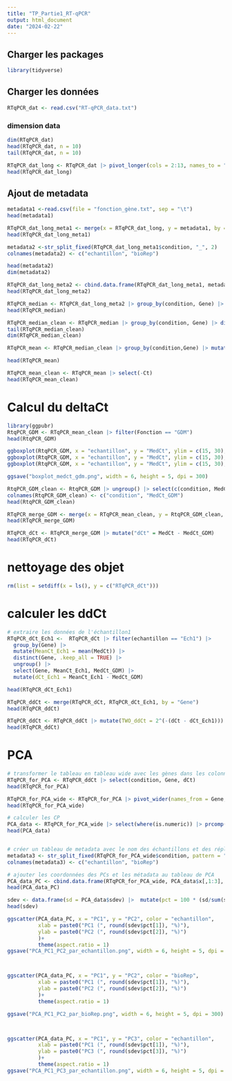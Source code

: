 ---
title: "TP_Partie1_RT-qPCR"
output: html_document
date: "2024-02-22"
---

## Charger les packages

```{r}
library(tidyverse)
```


## Charger les données
```{r}
RTqPCR_dat <- read.csv("RT-qPCR_data.txt")
```

### dimension data
```{r}
dim(RTqPCR_dat)
head(RTqPCR_dat, n = 10)
tail(RTqPCR_dat, n = 10)
```


```{r}
RTqPCR_dat_long <- RTqPCR_dat |> pivot_longer(cols = 2:13, names_to = "condition", values_to = "Ct")
head(RTqPCR_dat_long)

```

## Ajout de metadata

```{r}
metadata1 <-read.csv(file = "fonction_gène.txt", sep = "\t")
head(metadata1)
```


```{r}
RTqPCR_dat_long_meta1 <- merge(x = RTqPCR_dat_long, y = metadata1, by = "Gene")
head(RTqPCR_dat_long_meta1)
```

```{r}
metadata2 <-str_split_fixed(RTqPCR_dat_long_meta1$condition, "_", 2)
colnames(metadata2) <- c("echantillon", "bioRep")

head(metadata2)
dim(metadata2)
```



```{r}
RTqPCR_dat_long_meta2 <- cbind.data.frame(RTqPCR_dat_long_meta1, metadata2)
head(RTqPCR_dat_long_meta2)
```

```{r}
RTqPCR_median <- RTqPCR_dat_long_meta2 |> group_by(condition, Gene) |> mutate(MedCt = median(Ct))
head(RTqPCR_median)
```
```{r}
RTqPCR_median_clean <- RTqPCR_median |> group_by(condition, Gene) |> distinct(condition, .keep_all = TRUE) #on va selectioner l'échantillon median à chaque fois
tail(RTqPCR_median_clean)
dim(RTqPCR_median_clean)
```

```{r}
RTqPCR_mean <- RTqPCR_median_clean |> group_by(condition,Gene) |> mutate(MeanCt = mean(Ct))

head(RTqPCR_mean)
```
```{r}
RTqPCR_mean_clean <- RTqPCR_mean |> select(-Ct)
head(RTqPCR_mean_clean)
```
# Calcul du deltaCt
```{r}
library(ggpubr)
RtqPCR_GDM <- RTqPCR_mean_clean |> filter(Fonction == "GDM")
head(RtqPCR_GDM)

ggboxplot(RtqPCR_GDM, x = "echantillon", y = "MedCt", ylim = c(15, 30), fill = "echantillon", palette = c("lightblue", "lightgreen", "orange", "pink"), add=c("jitter"))
ggboxplot(RtqPCR_GDM, x = "echantillon", y = "MedCt", ylim = c(15, 30), fill = "echantillon", palette = "lancet")
ggboxplot(RtqPCR_GDM, x = "echantillon", y = "MedCt", ylim = c(15, 30), fill = "echantillon", palette = "npg")

ggsave("boxplot_medct_gdm.png", width = 6, height = 5, dpi = 300)

```


```{r}
RtqPCR_GDM_clean <- RtqPCR_GDM |> ungroup() |> select(c(condition, MedCt))
colnames(RtqPCR_GDM_clean) <- c("condition", "MedCt_GDM")
head(RtqPCR_GDM_clean)

RTqPCR_merge_GDM <- merge(x = RTqPCR_mean_clean, y = RtqPCR_GDM_clean, by = "condition")
head(RTqPCR_merge_GDM)

```
```{r}
RTqPCR_dCt <- RTqPCR_merge_GDM |> mutate("dCt" = MedCt - MedCt_GDM)
head(RTqPCR_dCt)
```
# nettoyage des objet
```{r}
rm(list = setdiff(x = ls(), y = c("RTqPCR_dCt")))
```

# calculer les ddCt
```{r}
# extraire les données de l'échantillon1
RTqPCR_dCt_Ech1 <-  RTqPCR_dCt |> filter(echantillon == "Ech1") |>
  group_by(Gene) |>
  mutate(MeanCt_Ech1 = mean(MedCt)) |>
  distinct(Gene, .keep_all = TRUE) |>
  ungroup() |>
  select(Gene, MeanCt_Ech1, MedCt_GDM) |>
  mutate(dCt_Ech1 = MeanCt_Ech1 - MedCt_GDM)

head(RTqPCR_dCt_Ech1)

```

```{r}
RTqPCR_ddCt <- merge(RTqPCR_dCt, RTqPCR_dCt_Ech1, by = "Gene")
head(RTqPCR_ddCt)

```


```{r}
RTqPCR_ddCt <- RTqPCR_ddCt |> mutate(TWO_ddCt = 2^(-(dCt - dCt_Ech1)))
head(RTqPCR_ddCt)
```

# PCA
```{r}
# transformer le tableau en tableau wide avec les gènes dans les colonnes et les échantillons dans les lignes
RTqPCR_for_PCA <- RTqPCR_ddCt |> select(condition, Gene, dCt)
head(RTqPCR_for_PCA)
```

```{r}
RTqPCR_for_PCA_wide <- RTqPCR_for_PCA |> pivot_wider(names_from = Gene, values_from = dCt)
head(RTqPCR_for_PCA_wide)
```

```{r}
# calculer les CP
PCA_data <- RTqPCR_for_PCA_wide |> select(where(is.numeric)) |> prcomp()
head(PCA_data)


# créer un tableau de metadata avec le nom des échantillons et des réplicats
metadata3 <- str_split_fixed(RTqPCR_for_PCA_wide$condition, pattern = "_", n= 2)
colnames(metadata3) <- c("echantillon", "bioRep")

# ajouter les coordonnées des PCs et les métadata au tableau de PCA
PCA_data_PC <- cbind.data.frame(RTqPCR_for_PCA_wide, PCA_data$x[,1:3], metadata3)
head(PCA_data_PC)

```

```{r}
sdev <- data.frame(sd = PCA_data$sdev) |>  mutate(pct = 100 * (sd/sum(sd))) 
head(sdev)

ggscatter(PCA_data_PC, x = "PC1", y = "PC2", color = "echantillon", 
          xlab = paste0("PC1 (", round(sdev$pct[1]), "%)"), 
          ylab = paste0("PC2 (", round(sdev$pct[2]), "%)")
          )+
          theme(aspect.ratio = 1)
ggsave("PCA_PC1_PC2_par_echantillon.png", width = 6, height = 5, dpi = 300)



ggscatter(PCA_data_PC, x = "PC1", y = "PC2", color = "bioRep", 
          xlab = paste0("PC1 (", round(sdev$pct[1]), "%)"), 
          ylab = paste0("PC2 (", round(sdev$pct[2]), "%)")
          )+
          theme(aspect.ratio = 1)

ggsave("PCA_PC1_PC2_par_bioRep.png", width = 6, height = 5, dpi = 300)



ggscatter(PCA_data_PC, x = "PC1", y = "PC3", color = "echantillon", 
          xlab = paste0("PC1 (", round(sdev$pct[1]), "%)"), 
          ylab = paste0("PC3 (", round(sdev$pct[3]), "%)")
          )+
          theme(aspect.ratio = 1)
ggsave("PCA_PC1_PC3_par_echantillon.png", width = 6, height = 5, dpi = 300)



```




















